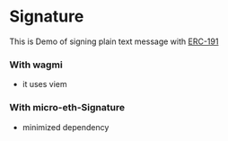 

<Meta title="MDX/Avatar" of={SignatureFormStories} />

# Signature

This is Demo of signing plain text message with [ERC-191](https://eips.ethereum.org/EIPS/eip-191)


### With wagmi

- it uses viem

<Canvas>
  <Story of={SignatureFormStories.Ens} />
</Canvas>


### With micro-eth-Signature
- minimized dependency

<Canvas>
  <Story of={SignatureFormMinStories} />
</Canvas>

